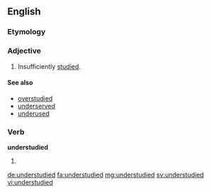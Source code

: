 ==English==
===Etymology===

{{prefix|under|studied|lang=en}}


===Adjective===
{{en-adj}}

# Insufficiently [[study|studied]].
====See also====
*[[overstudied]]
*[[underserved]]
*[[underused]]

===Verb===
'''understudied'''

# {{en-past of|understudy}}

[[de:understudied]]
[[fa:understudied]]
[[mg:understudied]]
[[sv:understudied]]
[[vi:understudied]]